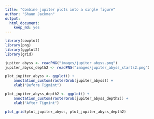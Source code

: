 ```yaml
---
title: "Combine jupiter plots into a single figure"
author: "Shaun Jackman"
output:
  html_document:
    keep_md: yes
---
```


```r
library(cowplot)
library(png)
library(ggplot2)
library(grid)
```

```r
jupiter_abyss <- readPNG("images/jupiter_abyss.png")
jupiter_abyss_depth2 <- readPNG("images/jupiter_abyss_starts2.png")
```

```r
plot_jupiter_abyss <- ggplot() +
	annotation_custom(rasterGrob(jupiter_abyss)) +
	xlab("Before Tigmint")

plot_jupiter_abyss_depth2 <- ggplot() +
	annotation_custom(rasterGrob(jupiter_abyss_depth2)) +
	xlab("After Tigmint")

plot_grid(plot_jupiter_abyss, plot_jupiter_abyss_depth2)
```
